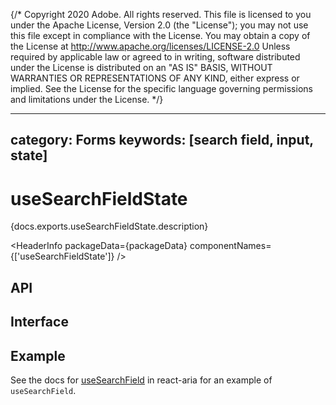 {/* Copyright 2020 Adobe. All rights reserved.
This file is licensed to you under the Apache License, Version 2.0 (the "License");
you may not use this file except in compliance with the License. You may obtain a copy
of the License at http://www.apache.org/licenses/LICENSE-2.0
Unless required by applicable law or agreed to in writing, software distributed under
the License is distributed on an "AS IS" BASIS, WITHOUT WARRANTIES OR REPRESENTATIONS
OF ANY KIND, either express or implied. See the License for the specific language
governing permissions and limitations under the License. */}



---
category: Forms
keywords: [search field, input, state]
---

# useSearchFieldState

<PageDescription>{docs.exports.useSearchFieldState.description}</PageDescription>

<HeaderInfo
  packageData={packageData}
  componentNames={['useSearchFieldState']} />

## API

<FunctionAPI function={docs.exports.useSearchFieldState} links={docs.links} />

## Interface

<ClassAPI links={docs.links} class={docs.links[docs.exports.useSearchFieldState.return.id]} />

## Example

See the docs for [useSearchField](/react-aria/useSearchField.html) in react-aria for an example of `useSearchField`.
